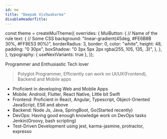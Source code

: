 ```yaml
---
id: me
title: "Deepak Vishwakarma"
disableHeaderTitle:
---
```


const theme = createMuiTheme({
  overrides: {
    MuiButton: {
      // Name of the rule
      text: {
        // Some CSS
        background: "linear-gradient(45deg, #FE6B8B 30%, #FF8E53 90%)",
        borderRadius: 3,
        border: 0,
        color: "white",
        height: 48,
        padding: "0 30px",
        boxShadow: "0 3px 5px 2px rgba(255, 105, 135, .3)",
      },
    },
  },
  typography: { useNextVariants: true },
});

<MuiThemeProvider theme={theme}>
  <Typography variant="overline" display="block" gutterBottom>
    Programmer and Enthusiastic Tech lover
  </Typography>
</MuiThemeProvider>

> Polyglot Programmer, Efficiently can work on UI/UX(Frontend), Backend and Mobile
> apps

- Proficient in developing Web and Mobile Apps
- Mobile: Android, Flutter, React Native, Little bit Swift
- Frontend: Proficient in React, Angular, Typescript, Object-Oriented JavaScript, ES6 and above
- Backend: Node Js, Java, SpringBoot, Go(Started recently)
- DevOps: Having good enough knowledge work on DevOps tasks Jenkin(Groovy, bash scripting)
- Test-Driven Development using jest, karma-jasmine, protractor, expresso
